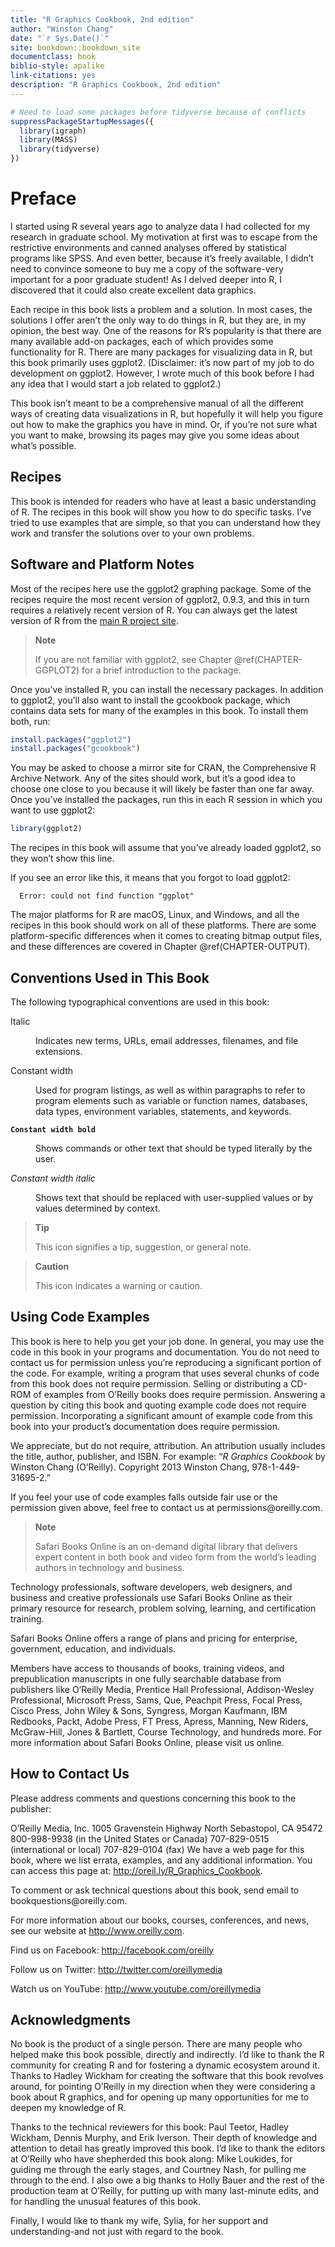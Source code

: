 ```yaml
---
title: "R Graphics Cookbook, 2nd edition"
author: "Winston Chang"
date: "`r Sys.Date()`"
site: bookdown::bookdown_site
documentclass: book
biblio-style: apalike
link-citations: yes
description: "R Graphics Cookbook, 2nd edition"
---
```


```r
# Need to load some packages before tidyverse because of conflicts
suppressPackageStartupMessages({
  library(igraph)
  library(MASS)
  library(tidyverse)
})
```

Preface {-}
=======

I started using R several years ago to analyze data I had collected for my research in graduate school. My motivation at first was to escape from the restrictive environments and canned analyses offered by statistical programs like SPSS. And even better, because it's freely available, I didn't need to convince someone to buy me a copy of the software-very important for a poor graduate student! As I delved deeper into R, I discovered that it could also create excellent data graphics.

Each recipe in this book lists a problem and a solution. In most cases, the solutions I offer aren't the only way to do things in R, but they are, in my opinion, the best way. One of the reasons for R's popularity is that there are many available add-on packages, each of which provides some functionality for R. There are many packages for visualizing data in R, but this book primarily uses ggplot2. (Disclaimer: it's now part of my job to do development on ggplot2. However, I wrote much of this book before I had any idea that I would start a job related to ggplot2.)

This book isn't meant to be a comprehensive manual of all the different ways of creating data visualizations in R, but hopefully it will help you figure out how to make the graphics you have in mind. Or, if you're not sure what you want to make, browsing its pages may give you some ideas about what's possible.

Recipes
-------

This book is intended for readers who have at least a basic understanding of R. The recipes in this book will show you how to do specific tasks. I've tried to use examples that are simple, so that you can understand how they work and transfer the solutions over to your own problems.

Software and Platform Notes
---------------------------

Most of the recipes here use the ggplot2 graphing package. Some of the recipes require the most recent version of ggplot2, 0.9.3, and this in turn requires a relatively recent version of R. You can always get the latest version of R from the [main R project site](http://www.r-project.org).

> **Note**
>
> If you are not familiar with ggplot2, see Chapter \@ref(CHAPTER-GGPLOT2) for a brief introduction to the package.

Once you've installed R, you can install the necessary packages. In addition to ggplot2, you'll also want to install the gcookbook package, which contains data sets for many of the examples in this book. To install them both, run:

```r
install.packages("ggplot2")
install.packages("gcookbook")
```

You may be asked to choose a mirror site for CRAN, the Comprehensive R Archive Network. Any of the sites should work, but it's a good idea to choose one close to you because it will likely be faster than one far away. Once you've installed the packages, run this in each R session in which you want to use ggplot2:

```r
library(ggplot2)
```

The recipes in this book will assume that you've already loaded ggplot2, so they won't show this line.

If you see an error like this, it means that you forgot to load ggplot2:

```
  Error: could not find function "ggplot"
```

The major platforms for R are macOS, Linux, and Windows, and all the recipes in this book should work on all of these platforms. There are some platform-specific differences when it comes to creating bitmap output files, and these differences are covered in Chapter \@ref(CHAPTER-OUTPUT).

Conventions Used in This Book
-----------------------------

The following typographical conventions are used in this book:

Italic

:   Indicates new terms, URLs, email addresses, filenames, and file extensions.

Constant width

:   Used for program listings, as well as within paragraphs to refer to program elements such as variable or function names, databases, data types, environment variables, statements, and keywords.

**`Constant width bold`**

:   Shows commands or other text that should be typed literally by the user.

*Constant width italic*

:   Shows text that should be replaced with user-supplied values or by values determined by context.

> **Tip**
>
> This icon signifies a tip, suggestion, or general note.

> **Caution**
>
> This icon indicates a warning or caution.

Using Code Examples
-------------------

This book is here to help you get your job done. In general, you may use the code in this book in your programs and documentation. You do not need to contact us for permission unless you're reproducing a significant portion of the code. For example, writing a program that uses several chunks of code from this book does not require permission. Selling or distributing a CD-ROM of examples from O'Reilly books does require permission. Answering a question by citing this book and quoting example code does not require permission. Incorporating a significant amount of example code from this book into your product's documentation does require permission.

We appreciate, but do not require, attribution. An attribution usually includes the title, author, publisher, and ISBN. For example: "*R Graphics Cookbook* by Winston Chang (O'Reilly). Copyright 2013 Winston Chang, 978-1-449-31695-2."

If you feel your use of code examples falls outside fair use or the permission given above, feel free to contact us at permissions@oreilly.com.

> **Note**
>
> Safari Books Online is an on-demand digital library that delivers expert content in both book and video form from the world’s leading authors in technology and business.

Technology professionals, software developers, web designers, and business and creative professionals use Safari Books Online as their primary resource for research, problem solving, learning, and certification training.

Safari Books Online offers a range of plans and pricing for enterprise, government, education, and individuals.

Members have access to thousands of books, training videos, and prepublication manuscripts in one fully searchable database from publishers like O’Reilly Media, Prentice Hall Professional, Addison-Wesley Professional, Microsoft Press, Sams, Que, Peachpit Press, Focal Press, Cisco Press, John Wiley & Sons, Syngress, Morgan Kaufmann, IBM Redbooks, Packt, Adobe Press, FT Press, Apress, Manning, New Riders, McGraw-Hill, Jones & Bartlett, Course Technology, and hundreds more. For more information about Safari Books Online, please visit us online.

How to Contact Us
-----------------

Please address comments and questions concerning this book to the publisher:

O’Reilly Media, Inc.
1005 Gravenstein Highway North
Sebastopol, CA 95472
800-998-9938 (in the United States or Canada)
707-829-0515 (international or local)
707-829-0104 (fax)
We have a web page for this book, where we list errata, examples, and
any additional information. You can access this page at:
<http://oreil.ly/R_Graphics_Cookbook>.

To comment or ask technical questions about this book, send email to bookquestions@oreilly.com.

For more information about our books, courses, conferences, and news, see our website at <http://www.oreilly.com>.

Find us on Facebook: <http://facebook.com/oreilly>

Follow us on Twitter: <http://twitter.com/oreillymedia>

Watch us on YouTube: <http://www.youtube.com/oreillymedia>


Acknowledgments
---------------

No book is the product of a single person. There are many people who helped make this book possible, directly and indirectly. I’d like to thank the R community for creating R and for fostering a dynamic ecosystem around it. Thanks to Hadley Wickham for creating the software that this book revolves around, for pointing O’Reilly in my direction when they were considering a book about R graphics, and for opening up many opportunities for me to deepen my knowledge of R.

Thanks to the technical reviewers for this book: Paul Teetor, Hadley Wickham, Dennis Murphy, and Erik Iverson. Their depth of knowledge and attention to detail has greatly improved this book. I’d like to thank the editors at O’Reilly who have shepherded this book along: Mike Loukides, for guiding me through the early stages, and Courtney Nash, for pulling me through to the end. I also owe a big thanks to Holly Bauer and the rest of the production team at O’Reilly, for putting up with many last-minute edits, and for handling the unusual features of this book.

Finally, I would like to thank my wife, Sylia, for her support and understanding-and not just with regard to the book.
